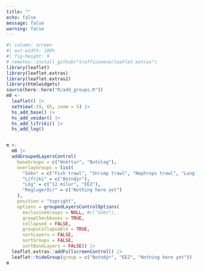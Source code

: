 ```yaml
---
title: ""
echo: false
message: false
warning: false
---
```


```r
#| column: screen
#| out-width: 100%
#| fig-height: 9
# remotes::install_github("trafficonese/leaflet.extras")
library(leaflet)
library(leaflet.extras)
library(leaflet.extras2)
library(htmlwidgets)
source(here::here("R/add_groups.R"))
m0 <-
  leaflet() |>
  setView(-19, 65, zoom = 5) |>
  hs_add_base() |> 
  hs_add_veidar() |> 
  hs_add_lifriki() |> 
  hs_add_log()


m <-
  m0 |>
  addGroupedLayersControl(
    baseGroups = c("Hnöttur", "Botnlag"),
    overlayGroups = list(
      "Sókn" = c("Fish trawl", "Shrimp trawl", "Nephrops trawl", "Longline"),
      "Lífríki" = c("Botndýr"),
      "Lög" = c("12 mílur", "EEZ"),
      "Reglugerðir" = c("Nothing here yet")
    ),
    position = "topright",
    options = groupedLayersControlOptions(
      exclusiveGroups = NULL, #c("Sókn"),
      groupCheckboxes = TRUE,
      collapsed = FALSE,
      groupsCollapsable = TRUE,
      sortLayers = FALSE,
      sortGroups = FALSE,
      sortBaseLayers = FALSE)) |> 
  leaflet.extras::addFullscreenControl() |> 
  leaflet::hideGroup(group = c("Botndýr", "EEZ", "Nothing here yet"))
m
```

